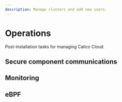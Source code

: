 ```yaml
---
description: Manage clusters and add new users.
---
```



# Operations

Post-installation tasks for managing Calico Cloud.

<DocCardLinkLayout>
  <DocCardLink docId='operations/cluster-management' />
  <DocCardLink docId='operations/disconnect' />
  <DocCardLink docId='operations/usage-metrics' />
  <DocCardLink docId='operations/component-logs' />
</DocCardLinkLayout>

## Secure component communications

<DocCardLinkLayout>
  <DocCardLink docId='operations/comms/secure-metrics' />
  <DocCardLink docId='operations/comms/secure-bgp' />
</DocCardLinkLayout>

## Monitoring

<DocCardLinkLayout>
  <DocCardLink docId='operations/monitor/prometheus/support' />
  <DocCardLink docId='operations/monitor/metrics/recommended-metrics' />
  <DocCardLink docId='operations/monitor/prometheus/byo-prometheus' />
  <DocCardLink docId='operations/monitor/prometheus/configure-prometheus' />
  <DocCardLink docId='operations/monitor/prometheus/alertmanager' />
  <DocCardLink docId='operations/monitor/metrics/bgp-metrics' />
  <DocCardLink docId='operations/monitor/metrics/policy-metrics' />
  <DocCardLink docId='operations/monitor/metrics/elasticsearch-and-fluentd-metrics' />
</DocCardLinkLayout>

## eBPF

<DocCardLinkLayout>
  <DocCardLink docId='operations/ebpf/use-cases-ebpf' />
  <DocCardLink docId='operations/ebpf/enabling-ebpf' />
  <DocCardLink docId='operations/ebpf/troubleshoot-ebpf' />
</DocCardLinkLayout>




